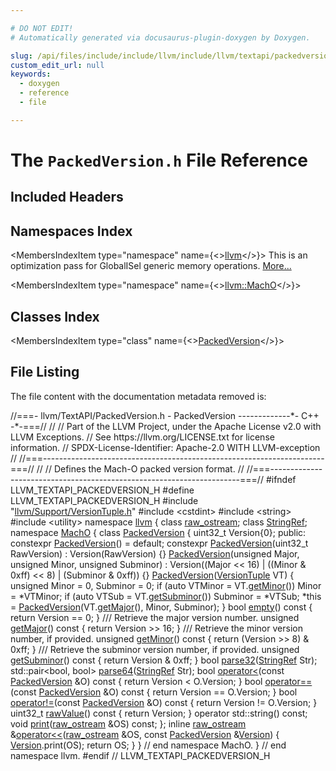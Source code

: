 ```yaml
---

# DO NOT EDIT!
# Automatically generated via docusaurus-plugin-doxygen by Doxygen.

slug: /api/files/include/include/llvm/include/llvm/textapi/packedversion-h
custom_edit_url: null
keywords:
  - doxygen
  - reference
  - file

---
```





# The `PackedVersion.h` File Reference

<DoxygenPage pluginConfig={pluginConfig}>



## Included Headers

<IncludesList>
<IncludesListItem
  filePath="llvm/Support/VersionTuple.h"
  permalink="/docs/api/files/include/include/llvm/include/llvm/support/versiontuple-h"
  isLocal="true" />
<IncludesListItem
  filePath="cstdint"
  permalink=""
  isLocal="false" />
<IncludesListItem
  filePath="string"
  permalink=""
  isLocal="false" />
<IncludesListItem
  filePath="utility"
  permalink=""
  isLocal="false" />
</IncludesList>

## Namespaces Index

<MembersIndex>

<MembersIndexItem
  type="namespace"
  name={<><a href="/docs/api/namespaces/llvm">llvm</a></>}>
This is an optimization pass for GlobalISel generic memory operations. <a href="/docs/api/namespaces/llvm/#details">More...</a>
</MembersIndexItem>

<MembersIndexItem
  type="namespace"
  name={<><a href="/docs/api/namespaces/llvm/macho">llvm::MachO</a></>}>
</MembersIndexItem>

</MembersIndex>

## Classes Index

<MembersIndex>

<MembersIndexItem
  type="class"
  name={<><a href="/docs/api/classes/llvm/macho/packedversion">PackedVersion</a></>}>
</MembersIndexItem>

</MembersIndex>


## File Listing

The file content with the documentation metadata removed is:

<ProgramListing>

<Link id="l00001" /><CodeLine lineNumber="1"><Highlight kind="comment">//===- llvm/TextAPI/PackedVersion.h - PackedVersion -------------&#42;- C++ -&#42;-===//</Highlight><Highlight kind="normal"></Highlight></CodeLine>
<Link id="l00002" /><CodeLine lineNumber="2"><Highlight kind="normal"></Highlight><Highlight kind="comment">//</Highlight><Highlight kind="normal"></Highlight></CodeLine>
<Link id="l00003" /><CodeLine lineNumber="3"><Highlight kind="normal"></Highlight><Highlight kind="comment">// Part of the LLVM Project, under the Apache License v2.0 with LLVM Exceptions.</Highlight><Highlight kind="normal"></Highlight></CodeLine>
<Link id="l00004" /><CodeLine lineNumber="4"><Highlight kind="normal"></Highlight><Highlight kind="comment">// See https://llvm.org/LICENSE.txt for license information.</Highlight><Highlight kind="normal"></Highlight></CodeLine>
<Link id="l00005" /><CodeLine lineNumber="5"><Highlight kind="normal"></Highlight><Highlight kind="comment">// SPDX-License-Identifier: Apache-2.0 WITH LLVM-exception</Highlight><Highlight kind="normal"></Highlight></CodeLine>
<Link id="l00006" /><CodeLine lineNumber="6"><Highlight kind="normal"></Highlight><Highlight kind="comment">//</Highlight><Highlight kind="normal"></Highlight></CodeLine>
<Link id="l00007" /><CodeLine lineNumber="7"><Highlight kind="normal"></Highlight><Highlight kind="comment">//===----------------------------------------------------------------------===//</Highlight><Highlight kind="normal"></Highlight></CodeLine>
<Link id="l00008" /><CodeLine lineNumber="8"><Highlight kind="normal"></Highlight><Highlight kind="comment">//</Highlight><Highlight kind="normal"></Highlight></CodeLine>
<Link id="l00009" /><CodeLine lineNumber="9"><Highlight kind="normal"></Highlight><Highlight kind="comment">// Defines the Mach-O packed version format.</Highlight><Highlight kind="normal"></Highlight></CodeLine>
<Link id="l00010" /><CodeLine lineNumber="10"><Highlight kind="normal"></Highlight><Highlight kind="comment">//</Highlight><Highlight kind="normal"></Highlight></CodeLine>
<Link id="l00011" /><CodeLine lineNumber="11"><Highlight kind="normal"></Highlight><Highlight kind="comment">//===----------------------------------------------------------------------===//</Highlight><Highlight kind="normal"></Highlight></CodeLine>
<Link id="l00012" /><CodeLine lineNumber="12"><Highlight kind="normal"></Highlight></CodeLine>
<Link id="l00013" /><CodeLine lineNumber="13"><Highlight kind="normal"></Highlight><Highlight kind="preprocessor">#ifndef LLVM&#95;TEXTAPI&#95;PACKEDVERSION&#95;H</Highlight><Highlight kind="normal"></Highlight></CodeLine>
<Link id="l00014" /><CodeLine lineNumber="14"><Highlight kind="normal"></Highlight><Highlight kind="preprocessor">#define LLVM&#95;TEXTAPI&#95;PACKEDVERSION&#95;H</Highlight><Highlight kind="normal"></Highlight></CodeLine>
<Link id="l00015" /><CodeLine lineNumber="15"><Highlight kind="normal"></Highlight></CodeLine>
<Link id="l00016" /><CodeLine lineNumber="16"><Highlight kind="normal"></Highlight><Highlight kind="preprocessor">#include &quot;<a href="/docs/api/files/include/include/llvm/include/llvm/support/versiontuple-h">llvm/Support/VersionTuple.h</a>&quot;</Highlight><Highlight kind="normal"></Highlight></CodeLine>
<Link id="l00017" /><CodeLine lineNumber="17"><Highlight kind="normal"></Highlight><Highlight kind="preprocessor">#include &lt;cstdint&gt;</Highlight><Highlight kind="normal"></Highlight></CodeLine>
<Link id="l00018" /><CodeLine lineNumber="18"><Highlight kind="normal"></Highlight><Highlight kind="preprocessor">#include &lt;string&gt;</Highlight><Highlight kind="normal"></Highlight></CodeLine>
<Link id="l00019" /><CodeLine lineNumber="19"><Highlight kind="normal"></Highlight><Highlight kind="preprocessor">#include &lt;utility&gt;</Highlight><Highlight kind="normal"></Highlight></CodeLine>
<Link id="l00020" /><CodeLine lineNumber="20"><Highlight kind="normal"></Highlight></CodeLine>
<Link id="l00021" /><CodeLine lineNumber="21"><Highlight kind="normal"></Highlight><Highlight kind="keyword">namespace </Highlight><Highlight kind="normal"><a href="/docs/api/namespaces/llvm">llvm</a> &#123;</Highlight></CodeLine>
<Link id="l00022" /><CodeLine lineNumber="22"><Highlight kind="normal"></Highlight><Highlight kind="keyword">class </Highlight><Highlight kind="normal"><a href="/docs/api/classes/llvm/raw-ostream">raw&#95;ostream</a>;</Highlight></CodeLine>
<Link id="l00023" /><CodeLine lineNumber="23"><Highlight kind="normal"></Highlight><Highlight kind="keyword">class </Highlight><Highlight kind="normal"><a href="/docs/api/classes/llvm/stringref">StringRef</a>;</Highlight></CodeLine>
<Link id="l00024" /><CodeLine lineNumber="24"><Highlight kind="normal"></Highlight></CodeLine>
<Link id="l00025" /><CodeLine lineNumber="25"><Highlight kind="normal"></Highlight><Highlight kind="keyword">namespace </Highlight><Highlight kind="normal"><a href="/docs/api/namespaces/llvm/macho">MachO</a> &#123;</Highlight></CodeLine>
<Link id="l00026" /><CodeLine lineNumber="26"><Highlight kind="normal"></Highlight></CodeLine>
<Link id="l00027" /><CodeLine lineNumber="27" lineLink="/docs/api/classes/llvm/macho/packedversion"><Highlight kind="normal"></Highlight><Highlight kind="keyword">class </Highlight><Highlight kind="normal"><a href="/docs/api/classes/llvm/macho/packedversion/#a6871fc1f8a54a31caf8d3a115e1b1e59">PackedVersion</a> &#123;</Highlight></CodeLine>
<Link id="l00028" /><CodeLine lineNumber="28"><Highlight kind="normal">  uint32&#95;t Version&#123;0&#125;;</Highlight></CodeLine>
<Link id="l00029" /><CodeLine lineNumber="29"><Highlight kind="normal"></Highlight></CodeLine>
<Link id="l00030" /><CodeLine lineNumber="30"><Highlight kind="normal"></Highlight><Highlight kind="keyword">public</Highlight><Highlight kind="normal">:</Highlight></CodeLine>
<Link id="l00031" /><CodeLine lineNumber="31" lineLink="/docs/api/classes/llvm/macho/packedversion/#a6871fc1f8a54a31caf8d3a115e1b1e59"><Highlight kind="normal">  </Highlight><Highlight kind="keyword">constexpr</Highlight><Highlight kind="normal"> <a href="/docs/api/classes/llvm/macho/packedversion/#a6871fc1f8a54a31caf8d3a115e1b1e59">PackedVersion</a>() = </Highlight><Highlight kind="keywordflow">default</Highlight><Highlight kind="normal">;</Highlight></CodeLine>
<Link id="l00032" /><CodeLine lineNumber="32" lineLink="/docs/api/classes/llvm/macho/packedversion/#a86165d07c21868fa25904b48cdaf985e"><Highlight kind="normal">  </Highlight><Highlight kind="keyword">constexpr</Highlight><Highlight kind="normal"> <a href="/docs/api/classes/llvm/macho/packedversion/#a86165d07c21868fa25904b48cdaf985e">PackedVersion</a>(uint32&#95;t RawVersion) : Version(RawVersion) &#123;&#125;</Highlight></CodeLine>
<Link id="l00033" /><CodeLine lineNumber="33" lineLink="/docs/api/classes/llvm/macho/packedversion/#a843e82a1c5ce9215dcb50358f368f61f"><Highlight kind="normal">  <a href="/docs/api/classes/llvm/macho/packedversion/#a843e82a1c5ce9215dcb50358f368f61f">PackedVersion</a>(</Highlight><Highlight kind="keywordtype">unsigned</Highlight><Highlight kind="normal"> Major, </Highlight><Highlight kind="keywordtype">unsigned</Highlight><Highlight kind="normal"> Minor, </Highlight><Highlight kind="keywordtype">unsigned</Highlight><Highlight kind="normal"> Subminor)</Highlight></CodeLine>
<Link id="l00034" /><CodeLine lineNumber="34"><Highlight kind="normal">      : Version((Major &lt;&lt; 16) | ((Minor &amp; 0xff) &lt;&lt; 8) | (Subminor &amp; 0xff)) &#123;&#125;</Highlight></CodeLine>
<Link id="l00035" /><CodeLine lineNumber="35"><Highlight kind="normal"></Highlight></CodeLine>
<Link id="l00036" /><CodeLine lineNumber="36" lineLink="/docs/api/classes/llvm/macho/packedversion/#ab05f542476d3e086d8249c3cf8b21e9f"><Highlight kind="normal">  <a href="/docs/api/classes/llvm/macho/packedversion/#ab05f542476d3e086d8249c3cf8b21e9f">PackedVersion</a>(<a href="/docs/api/classes/llvm/versiontuple">VersionTuple</a> VT) &#123;</Highlight></CodeLine>
<Link id="l00037" /><CodeLine lineNumber="37"><Highlight kind="normal">    </Highlight><Highlight kind="keywordtype">unsigned</Highlight><Highlight kind="normal"> Minor = 0, Subminor = 0;</Highlight></CodeLine>
<Link id="l00038" /><CodeLine lineNumber="38"><Highlight kind="normal">    </Highlight><Highlight kind="keywordflow">if</Highlight><Highlight kind="normal"> (</Highlight><Highlight kind="keyword">auto</Highlight><Highlight kind="normal"> VTMinor = VT.<a href="/docs/api/classes/llvm/versiontuple/#af16679f141c8a480a1e6dcc0b8bcf5de">getMinor</a>())</Highlight></CodeLine>
<Link id="l00039" /><CodeLine lineNumber="39"><Highlight kind="normal">      Minor = &#42;VTMinor;</Highlight></CodeLine>
<Link id="l00040" /><CodeLine lineNumber="40"><Highlight kind="normal">    </Highlight><Highlight kind="keywordflow">if</Highlight><Highlight kind="normal"> (</Highlight><Highlight kind="keyword">auto</Highlight><Highlight kind="normal"> VTSub = VT.<a href="/docs/api/classes/llvm/versiontuple/#aa338b51f08e9ffa7fb62c92276d9c7a6">getSubminor</a>())</Highlight></CodeLine>
<Link id="l00041" /><CodeLine lineNumber="41"><Highlight kind="normal">      Subminor = &#42;VTSub;</Highlight></CodeLine>
<Link id="l00042" /><CodeLine lineNumber="42"><Highlight kind="normal">    &#42;</Highlight><Highlight kind="keyword">this</Highlight><Highlight kind="normal"> = <a href="/docs/api/classes/llvm/macho/packedversion/#a6871fc1f8a54a31caf8d3a115e1b1e59">PackedVersion</a>(VT.<a href="/docs/api/classes/llvm/versiontuple/#a56a72b8793b8e0df7217c9b19a83320b">getMajor</a>(), Minor, Subminor);</Highlight></CodeLine>
<Link id="l00043" /><CodeLine lineNumber="43"><Highlight kind="normal">  &#125;</Highlight></CodeLine>
<Link id="l00044" /><CodeLine lineNumber="44"><Highlight kind="normal"></Highlight></CodeLine>
<Link id="l00045" /><CodeLine lineNumber="45" lineLink="/docs/api/classes/llvm/macho/packedversion/#ad9eae9ec7bc515c10d1394abe7c64819"><Highlight kind="normal">  </Highlight><Highlight kind="keywordtype">bool</Highlight><Highlight kind="normal"> <a href="/docs/api/classes/llvm/macho/packedversion/#ad9eae9ec7bc515c10d1394abe7c64819">empty</a>()</Highlight><Highlight kind="keyword"> const </Highlight><Highlight kind="normal">&#123; </Highlight><Highlight kind="keywordflow">return</Highlight><Highlight kind="normal"> Version == 0; &#125;</Highlight></CodeLine>
<Link id="l00046" /><CodeLine lineNumber="46"><Highlight kind="normal"></Highlight><Highlight kind="comment"></Highlight></CodeLine>
<Link id="l00047" /><CodeLine lineNumber="47"><Highlight kind="comment">  /// Retrieve the major version number.</Highlight><Highlight kind="normal"></Highlight></CodeLine>
<Link id="l00048" /><CodeLine lineNumber="48" lineLink="/docs/api/classes/llvm/macho/packedversion/#ae80be6682a678f57a84a5db1577207c9"><Highlight kind="normal">  </Highlight><Highlight kind="keywordtype">unsigned</Highlight><Highlight kind="normal"> <a href="/docs/api/classes/llvm/macho/packedversion/#ae80be6682a678f57a84a5db1577207c9">getMajor</a>()</Highlight><Highlight kind="keyword"> const </Highlight><Highlight kind="normal">&#123; </Highlight><Highlight kind="keywordflow">return</Highlight><Highlight kind="normal"> Version &gt;&gt; 16; &#125;</Highlight></CodeLine>
<Link id="l00049" /><CodeLine lineNumber="49"><Highlight kind="normal"></Highlight><Highlight kind="comment"></Highlight></CodeLine>
<Link id="l00050" /><CodeLine lineNumber="50"><Highlight kind="comment">  /// Retrieve the minor version number, if provided.</Highlight><Highlight kind="normal"></Highlight></CodeLine>
<Link id="l00051" /><CodeLine lineNumber="51" lineLink="/docs/api/classes/llvm/macho/packedversion/#a4220f732b5c113b1e9aead24acac8159"><Highlight kind="normal">  </Highlight><Highlight kind="keywordtype">unsigned</Highlight><Highlight kind="normal"> <a href="/docs/api/classes/llvm/macho/packedversion/#a4220f732b5c113b1e9aead24acac8159">getMinor</a>()</Highlight><Highlight kind="keyword"> const </Highlight><Highlight kind="normal">&#123; </Highlight><Highlight kind="keywordflow">return</Highlight><Highlight kind="normal"> (Version &gt;&gt; 8) &amp; 0xff; &#125;</Highlight></CodeLine>
<Link id="l00052" /><CodeLine lineNumber="52"><Highlight kind="normal"></Highlight><Highlight kind="comment"></Highlight></CodeLine>
<Link id="l00053" /><CodeLine lineNumber="53"><Highlight kind="comment">  /// Retrieve the subminor version number, if provided.</Highlight><Highlight kind="normal"></Highlight></CodeLine>
<Link id="l00054" /><CodeLine lineNumber="54" lineLink="/docs/api/classes/llvm/macho/packedversion/#adb3652a45d075a03712b01fe20d78378"><Highlight kind="normal">  </Highlight><Highlight kind="keywordtype">unsigned</Highlight><Highlight kind="normal"> <a href="/docs/api/classes/llvm/macho/packedversion/#adb3652a45d075a03712b01fe20d78378">getSubminor</a>()</Highlight><Highlight kind="keyword"> const </Highlight><Highlight kind="normal">&#123; </Highlight><Highlight kind="keywordflow">return</Highlight><Highlight kind="normal"> Version &amp; 0xff; &#125;</Highlight></CodeLine>
<Link id="l00055" /><CodeLine lineNumber="55"><Highlight kind="normal"></Highlight></CodeLine>
<Link id="l00056" /><CodeLine lineNumber="56"><Highlight kind="normal">  </Highlight><Highlight kind="keywordtype">bool</Highlight><Highlight kind="normal"> <a href="/docs/api/classes/llvm/macho/packedversion/#a607acfa934a3c0188743a1edac5b3826">parse32</a>(<a href="/docs/api/classes/llvm/stringref">StringRef</a> Str);</Highlight></CodeLine>
<Link id="l00057" /><CodeLine lineNumber="57"><Highlight kind="normal">  std::pair&lt;bool, bool&gt; <a href="/docs/api/classes/llvm/macho/packedversion/#a6954336e0b10193d5bea01a716c5f182">parse64</a>(<a href="/docs/api/classes/llvm/stringref">StringRef</a> Str);</Highlight></CodeLine>
<Link id="l00058" /><CodeLine lineNumber="58"><Highlight kind="normal"></Highlight></CodeLine>
<Link id="l00059" /><CodeLine lineNumber="59" lineLink="/docs/api/classes/llvm/macho/packedversion/#ae99699a1bc992270a7010cec0df3e0fd"><Highlight kind="normal">  </Highlight><Highlight kind="keywordtype">bool</Highlight><Highlight kind="normal"> <a href="/docs/api/classes/llvm/macho/packedversion/#ae99699a1bc992270a7010cec0df3e0fd">operator&lt;</a>(</Highlight><Highlight kind="keyword">const</Highlight><Highlight kind="normal"> <a href="/docs/api/classes/llvm/macho/packedversion/#a6871fc1f8a54a31caf8d3a115e1b1e59">PackedVersion</a> &amp;O)</Highlight><Highlight kind="keyword"> const </Highlight><Highlight kind="normal">&#123; </Highlight><Highlight kind="keywordflow">return</Highlight><Highlight kind="normal"> Version &lt; O.Version; &#125;</Highlight></CodeLine>
<Link id="l00060" /><CodeLine lineNumber="60"><Highlight kind="normal"></Highlight></CodeLine>
<Link id="l00061" /><CodeLine lineNumber="61" lineLink="/docs/api/classes/llvm/macho/packedversion/#a27d44989e5be6c9a2fe853c1f2576ee9"><Highlight kind="normal">  </Highlight><Highlight kind="keywordtype">bool</Highlight><Highlight kind="normal"> <a href="/docs/api/classes/llvm/macho/packedversion/#a27d44989e5be6c9a2fe853c1f2576ee9">operator==</a>(</Highlight><Highlight kind="keyword">const</Highlight><Highlight kind="normal"> <a href="/docs/api/classes/llvm/macho/packedversion/#a6871fc1f8a54a31caf8d3a115e1b1e59">PackedVersion</a> &amp;O)</Highlight><Highlight kind="keyword"> const </Highlight><Highlight kind="normal">&#123; </Highlight><Highlight kind="keywordflow">return</Highlight><Highlight kind="normal"> Version == O.Version; &#125;</Highlight></CodeLine>
<Link id="l00062" /><CodeLine lineNumber="62"><Highlight kind="normal"></Highlight></CodeLine>
<Link id="l00063" /><CodeLine lineNumber="63" lineLink="/docs/api/classes/llvm/macho/packedversion/#a750e40518a288bf6aad502c8306636e7"><Highlight kind="normal">  </Highlight><Highlight kind="keywordtype">bool</Highlight><Highlight kind="normal"> <a href="/docs/api/classes/llvm/macho/packedversion/#a750e40518a288bf6aad502c8306636e7">operator!=</a>(</Highlight><Highlight kind="keyword">const</Highlight><Highlight kind="normal"> <a href="/docs/api/classes/llvm/macho/packedversion/#a6871fc1f8a54a31caf8d3a115e1b1e59">PackedVersion</a> &amp;O)</Highlight><Highlight kind="keyword"> const </Highlight><Highlight kind="normal">&#123; </Highlight><Highlight kind="keywordflow">return</Highlight><Highlight kind="normal"> Version != O.Version; &#125;</Highlight></CodeLine>
<Link id="l00064" /><CodeLine lineNumber="64"><Highlight kind="normal"></Highlight></CodeLine>
<Link id="l00065" /><CodeLine lineNumber="65" lineLink="/docs/api/classes/llvm/macho/packedversion/#ad7eaa670e42a1d376dbf2a353b6afbd2"><Highlight kind="normal">  uint32&#95;t <a href="/docs/api/classes/llvm/macho/packedversion/#ad7eaa670e42a1d376dbf2a353b6afbd2">rawValue</a>()</Highlight><Highlight kind="keyword"> const </Highlight><Highlight kind="normal">&#123; </Highlight><Highlight kind="keywordflow">return</Highlight><Highlight kind="normal"> Version; &#125;</Highlight></CodeLine>
<Link id="l00066" /><CodeLine lineNumber="66"><Highlight kind="normal"></Highlight></CodeLine>
<Link id="l00067" /><CodeLine lineNumber="67"><Highlight kind="normal">  </Highlight><Highlight kind="keyword">operator</Highlight><Highlight kind="normal"> std::string() </Highlight><Highlight kind="keyword">const</Highlight><Highlight kind="normal">;</Highlight></CodeLine>
<Link id="l00068" /><CodeLine lineNumber="68"><Highlight kind="normal"></Highlight></CodeLine>
<Link id="l00069" /><CodeLine lineNumber="69"><Highlight kind="normal">  </Highlight><Highlight kind="keywordtype">void</Highlight><Highlight kind="normal"> <a href="/docs/api/classes/llvm/macho/packedversion/#a282206591c19a48e1a2b9e9ed7cafe09">print</a>(<a href="/docs/api/classes/llvm/raw-ostream">raw&#95;ostream</a> &amp;OS) </Highlight><Highlight kind="keyword">const</Highlight><Highlight kind="normal">;</Highlight></CodeLine>
<Link id="l00070" /><CodeLine lineNumber="70"><Highlight kind="normal">&#125;;</Highlight></CodeLine>
<Link id="l00071" /><CodeLine lineNumber="71"><Highlight kind="normal"></Highlight></CodeLine>
<Link id="l00072" /><CodeLine lineNumber="72" lineLink="/docs/api/namespaces/llvm/macho/#a697513d8a548aa45e4221cd3db20f0cc"><Highlight kind="normal"></Highlight><Highlight kind="keyword">inline</Highlight><Highlight kind="normal"> <a href="/docs/api/classes/llvm/raw-ostream">raw&#95;ostream</a> &amp;<a href="/docs/api/namespaces/llvm/macho/#ac1a67dc2ed4b20506236a3f656c1b506">operator&lt;&lt;</a>(<a href="/docs/api/classes/llvm/raw-ostream">raw&#95;ostream</a> &amp;OS, </Highlight><Highlight kind="keyword">const</Highlight><Highlight kind="normal"> <a href="/docs/api/classes/llvm/macho/packedversion">PackedVersion</a> &amp;<a href="/docs/api/namespaces/llvm/#a689a023f54d38d41f6d952cac41ee538">Version</a>) &#123;</Highlight></CodeLine>
<Link id="l00073" /><CodeLine lineNumber="73"><Highlight kind="normal">  <a href="/docs/api/namespaces/llvm/#a689a023f54d38d41f6d952cac41ee538">Version</a>.print(OS);</Highlight></CodeLine>
<Link id="l00074" /><CodeLine lineNumber="74"><Highlight kind="normal">  </Highlight><Highlight kind="keywordflow">return</Highlight><Highlight kind="normal"> OS;</Highlight></CodeLine>
<Link id="l00075" /><CodeLine lineNumber="75"><Highlight kind="normal">&#125;</Highlight></CodeLine>
<Link id="l00076" /><CodeLine lineNumber="76"><Highlight kind="normal"></Highlight></CodeLine>
<Link id="l00077" /><CodeLine lineNumber="77"><Highlight kind="normal">&#125; </Highlight><Highlight kind="comment">// end namespace MachO.</Highlight><Highlight kind="normal"></Highlight></CodeLine>
<Link id="l00078" /><CodeLine lineNumber="78"><Highlight kind="normal">&#125; </Highlight><Highlight kind="comment">// end namespace llvm.</Highlight><Highlight kind="normal"></Highlight></CodeLine>
<Link id="l00079" /><CodeLine lineNumber="79"><Highlight kind="normal"></Highlight></CodeLine>
<Link id="l00080" /><CodeLine lineNumber="80"><Highlight kind="normal"></Highlight><Highlight kind="preprocessor">#endif </Highlight><Highlight kind="comment">// LLVM&#95;TEXTAPI&#95;PACKEDVERSION&#95;H</Highlight><Highlight kind="normal"></Highlight></CodeLine>

</ProgramListing>


</DoxygenPage>
